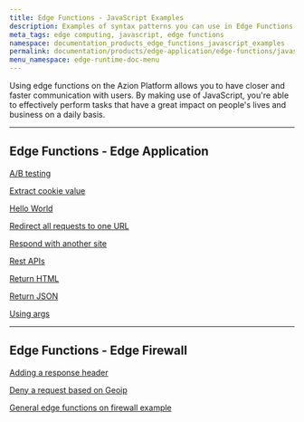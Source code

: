 ```yaml
---
title: Edge Functions - JavaScript Examples
description: Examples of syntax patterns you can use in Edge Functions - JavaScript.
meta_tags: edge computing, javascript, edge functions
namespace: documentation_products_edge_functions_javascript_examples
permalink: documentation/products/edge-application/edge-functions/javascript-examples
menu_namespace: edge-runtime-doc-menu
---
```


Using edge functions on the Azion Platform allows you to have closer and faster communication with users. By making use of JavaScript, you're able to effectively perform tasks that have a great impact on people's lives and business on a daily basis.

---

## Edge Functions - Edge Application

[A/B testing](https://www.azion.com/en/documentation/products/edge-application/edge-functions/javascript-examples/ab-testing/)

[Extract cookie value](https://www.azion.com/en/documentation/products/edge-application/edge-functions/javascript-examples/cookie-value/)

[Hello World](https://www.azion.com/en/documentation/products/edge-application/edge-functions/javascript-examples/hello-world/)

[Redirect all requests to one URL](https://www.azion.com/en/documentation/products/edge-application/edge-functions/javascript-examples/redirect-requests/)

[Respond with another site](https://www.azion.com/en/documentation/products/edge-application/edge-functions/javascript-examples/respond-site/)

[Rest APIs](https://www.azion.com/en/documentation/products/edge-application/edge-functions/javascript-examples/rest-apis/)

[Return HTML](https://www.azion.com/en/documentation/products/edge-application/edge-functions/javascript-examples/return-html/)

[Return JSON](https://www.azion.com/en/documentation/products/edge-application/edge-functions/javascript-examples/return-json/)

[Using args](https://www.azion.com/en/documentation/products/edge-application/edge-functions/javascript-examples/using-args/)

---

## Edge Functions - Edge Firewall

[Adding a response header](https://www.azion.com/en/documentation/products/edge-application/edge-functions/javascript-examples/adding-response-header/)

[Deny a request based on Geoip](https://www.azion.com/en/documentation/products/edge-application/edge-functions/javascript-examples/deny-request/)

[General edge functions on firewall example](https://www.azion.com/en/documentation/products/edge-application/edge-functions/javascript-examples/general-firewall-example/)
